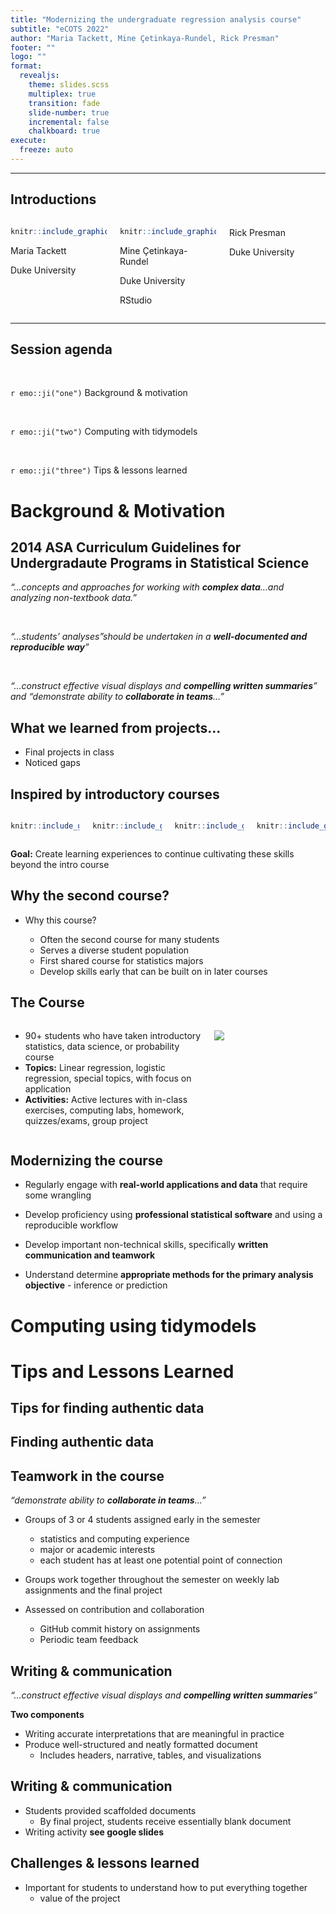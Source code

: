 ```yaml
---
title: "Modernizing the undergraduate regression analysis course"
subtitle: "eCOTS 2022"
author: "Maria Tackett, Mine Çetinkaya-Rundel, Rick Presman"
footer: ""
logo: ""
format: 
  revealjs:
    theme: slides.scss
    multiplex: true
    transition: fade
    slide-number: true
    incremental: false 
    chalkboard: true
execute:
  freeze: auto
---
```


------------------------------------------------------------------------

## Introductions

:::: {.columns}
::: {.column width="31%"}

```r
knitr::include_graphics("images/maria-tackett-photo.png")
```


Maria Tackett

Duke University
:::
  

::: {.column width="31%"}

```r
knitr::include_graphics("images/mine-photo.jpeg")
```

Mine Çetinkaya-Rundel

Duke University

RStudio
:::

::: {.column width="31%"}
Rick Presman 

Duke University
:::

::::

------------------------------------------------------------------------

## Session agenda

<br> 

`r emo::ji("one")` Background & motivation 

<br> 

`r emo::ji("two")`  Computing with tidymodels

<br>

`r emo::ji("three")` Tips & lessons learned

# Background & Motivation


## 2014 ASA Curriculum Guidelines for Undergradaute Programs in Statistical Science

*"...concepts and approaches for working with **complex data**...and analyzing non-textbook data."*

<br> 

*"...students' analyses "should be undertaken in a **well-documented and reproducible way**"*

<br> 

*"...construct effective visual displays and **compelling written summaries**" and "demonstrate ability to **collaborate in teams**..."*

## What we learned from projects...

-   Final projects in class
-   Noticed gaps

## Inspired by introductory courses

::::{.columns}
::: {.column width="25%"}

```r
knitr::include_graphics("images/modern-dive.png")
```
:::

::: {.column width="25%"}

```r
knitr::include_graphics("images/ims.png")
```
:::



::: {.column width="25%"}

```r
knitr::include_graphics("images/modern-ds.png")
```
:::

::: {.column width="25%"}

```r
knitr::include_graphics("images/dsbox.png")
```
:::
::::

**Goal:** Create learning experiences to continue cultivating these skills beyond the intro course

## Why the second course?

- Why this course?

    -   Often the second course for many students
    -   Serves a diverse student population
    -   First shared course for statistics majors
    -   Develop skills early that can be built on in later courses
    

## The Course

::: columns
::: {.column width="60%"}
- 90+ students who have taken introductory statistics, data science, or probability course
-   **Topics:** Linear regression, logistic regression, special topics, with focus on application
-   **Activities:** Active lectures with in-class exercises, computing labs, homework, quizzes/exams, group project
:::

::: {.column width="35%"}
![](images/sta210-sticker.png)
:::
:::

## Modernizing the course

- Regularly engage with **real-world applications and data** that require some wrangling

- Develop proficiency using **professional statistical software** and using a reproducible workflow

- Develop important non-technical skills, specifically **written communication and teamwork**

- Understand determine **appropriate methods for the primary analysis objective** - inference or prediction

# Computing using tidymodels

# Tips and Lessons Learned

## Tips for finding authentic data

## Finding authentic data

## Teamwork in the course

*"demonstrate ability to **collaborate in teams**..."* 

- Groups of 3 or 4 students assigned early in the semester
  - statistics and computing experience
  - major or academic interests 
  - each student has at least one potential point of connection

- Groups work together throughout the semester on weekly lab assignments and the final project 

- Assessed on contribution and collaboration 
  - GitHub commit history on assignments
  - Periodic team feedback 
  
## Writing & communication 

*"...construct effective visual displays and **compelling written summaries**"*

**Two components**

- Writing accurate interpretations that are meaningful in practice
- Produce well-structured and neatly formatted document 
  - Includes headers, narrative, tables, and visualizations
  
## Writing & communication 

- Students provided scaffolded documents 
  - By final project, students receive essentially blank document 
  
- Writing activity **see google slides**

## Challenges & lessons learned

-   Important for students to understand how to put everything together
    -   value of the project
